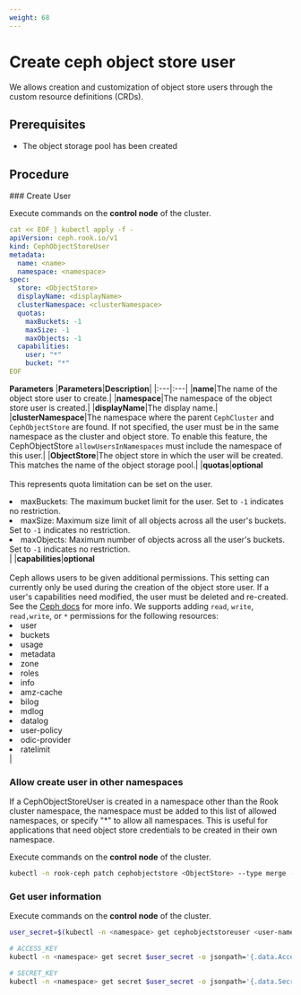 ```yaml
---
weight: 68
---
```


# Create ceph object store user

We allows creation and customization of object store users through the custom resource definitions (CRDs).

## Prerequisites

- The object storage pool has been created

## Procedure

<Steps>
### Create User

Execute commands on the **control node** of the cluster.

```yaml
cat << EOF | kubectl apply -f -
apiVersion: ceph.rook.io/v1
kind: CephObjectStoreUser
metadata:
  name: <name>
  namespace: <namespace>
spec:
  store: <ObjectStore>
  displayName: <displayName>
  clusterNamespace: <clusterNamespace>
  quotas:
    maxBuckets: -1
    maxSize: -1
    maxObjects: -1
  capabilities:
    user: "*"
    bucket: "*"
EOF
```

**Parameters**
|**Parameters**|**Description**|
|:---|:---|
|**name**|The name of the object store user to create.|
|**namespace**|The namespace of the object store user is created.|
|**displayName**|The display name.|
|**clusterNamespace**|The namespace where the parent `CephCluster` and `CephObjectStore` are found. If not specified, the user must be in the same namespace as the cluster and object store. To enable this feature, the CephObjectStore `allowUsersInNamespaces` must include the namespace of this user.|
|**ObjectStore**|The object store in which the user will be created. This matches the name of the object storage pool.|
|**quotas**|**optional**<br></br>This represents quota limitation can be set on the user.<li>maxBuckets: The maximum bucket limit for the user. Set to `-1` indicates no restriction.</li><li>maxSize: Maximum size limit of all objects across all the user's buckets. Set to `-1` indicates no restriction.</li><li>maxObjects: Maximum number of objects across all the user's buckets. Set to `-1` indicates no restriction.</li>|
|**capabilities**|**optional**<br></br>Ceph allows users to be given additional permissions. This setting can currently only be used during the creation of the object store user. If a user's capabilities need modified, the user must be deleted and re-created. See the [Ceph docs](https://docs.ceph.com/en/latest/radosgw/admin/#add-remove-admin-capabilities) for more info. We supports adding `read`, `write`, `read,write`, or `*` permissions for the following resources:<li>user</li><li>buckets</li><li>usage</li><li>metadata</li><li>zone</li><li>roles</li><li>info</li><li>amz-cache</li><li>bilog</li><li>mdlog</li><li>datalog</li><li>user-policy</li><li>odic-provider</li><li>ratelimit</li>|

### Allow create user in other namespaces

If a CephObjectStoreUser is created in a namespace other than the Rook cluster namespace, the namespace must be added to this list of allowed namespaces, or specify "*" to allow all namespaces. This is useful for applications that need object store credentials to be created in their own namespace.

Execute commands on the **control node** of the cluster.

```bash
kubectl -n rook-ceph patch cephobjectstore <ObjectStore> --type merge -p '{"spec":{"allowUsersInNamespaces":["*"]}}'
```

### Get user information

Execute commands on the **control node** of the cluster.

```bash
user_secret=$(kubectl -n <namespace> get cephobjectstoreuser <user-name> -o jsonpath='{.status.info.secretName}')

# ACCESS_KEY
kubectl -n <namespace> get secret $user_secret -o jsonpath='{.data.AccessKey}' | base64 --decode

# SECRET_KEY
kubectl -n <namespace> get secret $user_secret -o jsonpath='{.data.SecretKey}' | base64 --decode

```
</Steps>
